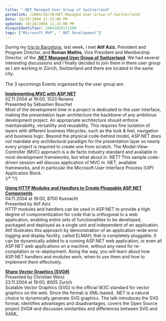 ```yaml
---
title: ".NET Managed User Group of Switzerland"
permalink: /2004/10/28/NET-Managed-User-Group-of-Switzerland/
date: 10/28/2004 11:15:00 PM
updated: 10/28/2004 11:15:00 PM
disqusIdentifier: 20041028111500
tags: ["Microsoft MVP", ".NET Development"]
---
```

During my [trip to Barcelona](http://weblogs.asp.net/lkempe/archive/2004/10/20/245013.aspx), last week, I met <strong>Atif Aziz</strong>, President and Program Director, and <strong>Roman Mathis</strong>, Vice President and Membership Director, of the [<strong>.NET Managed User Group of Switzerland</strong>](http://www.dotmugs.ch/). We had several interesting discussions and I finally decided to join them in there user group as I am working in Zürich, Switzerland and there are located in the same city.<br><br>The 3 upcomings Events organized by the user group are:

<strong>[Implementing MVC with ASP.NET](http://www.dotmugs.ch/events/event.aspx?eid=31)</strong><br>02.11.2004 at 19:00, 1020 Renens      <br>Presented by Sébastien Bouchet <br>Most of the development time in a project is dedicated to the user interface, making the presentation layer architecture the backbone of any ambitious development project. An appropriate architecture should enforce maintainability, versatility and reusability. This requires fine isolation of layers with different business lifecycles, such as the look & feel, navigation and business logic. Beyond the physical code-behind model, ASP.NET does not mandate any architectural paradigm for the presentation layer so nearly every project is required to create one from scratch. The Model-View-Controller (MVC) approach is a de facto industry standard and available in most development frameworks, but what about in .NET? This sample code-driven session will discuss application of MVC in .NET, available frameworks, and in particular the Microsoft User Interface Process (UIP) Application Block. <br>
{/* <!-- more --> */}

<strong>[Using HTTP Modules and Handlers to Create Pluggable ASP.NET Components](http://www.dotmugs.ch/events/event.aspx?eid=32)<br></strong>04.11.2004 at 19:00, 8700 Kusnacht <br>Presented by Atif Aziz <br>HTTP modules and handlers can be used in ASP.NET to provide a high degree of componentization for code that is orthogonal to a web application, enabling entire sets of functionalities to be developed, packaged and deployed as a single unit and independent of an application. Atif illustrates this approach by demonstration of an application-wide error logging and display facility, called ELMAH, that is completely pluggable. It can be dynamically added to a running ASP.NET web application, or even all ASP.NET web applications on a machine, without any need for re-compilation or re-deployment. Along the way, you will learn about how ASP.NET handlers and modules work, when to use them and how to implement them effectively. <br>

<strong>[Sharp Vector Graphics (SVG#)](http://www.dotmugs.ch/events/event.aspx?eid=30) </strong><br>Presented by Christian Wenz <br>23.11.2004 at 19:00, 8005 Zurich <br>Scalable Vector Graphics (SVG) is the official W3C standard for vector graphics on the web. Since the format is XML-based, .NET is a natural choice to dynamically generate SVG graphics. The talk introduces the SVG format, identifies advantages and disadvantages, covers the Open Source project SVG# and discusses similarities and differences between SVG and XAML. 
